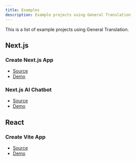 ```yaml
---
title: Examples
description: Example projects using General Translation
---
```


This is a list of example projects using General Translation.

## Next.js

### Create Next.js App
- [Source](https://github.com/General-Translation/gt-libraries/tree/main/examples/next-create-app)
- [Demo](https://next-create-app-eight.vercel.app/)

### Next.js AI Chatbot
- [Source](https://github.com/General-Translation/gt-libraries/tree/main/examples/next-chatbot)
- [Demo](https://example-ai-chatbot-ten.vercel.app/)

## React

### Create Vite App
- [Source](https://github.com/General-Translation/gt-libraries/tree/main/examples/vite-create-app)
- [Demo](https://example-vite-create-app.vercel.app/)